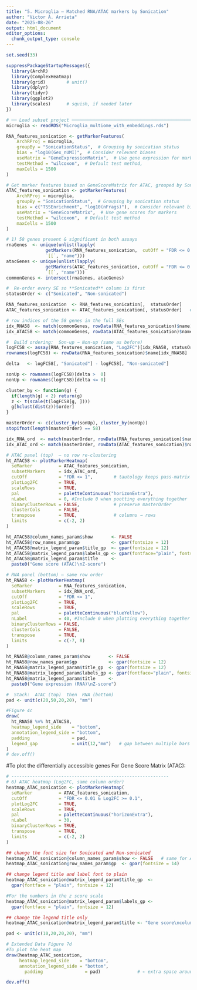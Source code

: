 ```yaml
---
title: "5. Microglia — Matched RNA/ATAC markers by Sonication"
author: "Victor A. Arrieta"
date: "2025-08-26"
output: html_document
editor_options: 
  chunk_output_type: console
---
```


```r
set.seed(33)

suppressPackageStartupMessages({
  library(ArchR)
  library(ComplexHeatmap)
  library(grid)        # unit()
  library(dplyr)
  library(tidyr)
  library(ggplot2)
  library(scales)      # squish, if needed later
})
```

```r
# ── Load subset project ──────────────────────────────────────────────────────
microglia <- readRDS("Microglia_multiome_with_embeddings.rds")

RNA_features_sonication <- getMarkerFeatures(
    ArchRProj = microglia,
    groupBy = "SonicationStatus",  # Grouping by sonication status
    bias = "log10(Gex_nUMI)",  # Consider relevant biases
    useMatrix = "GeneExpressionMatrix",  # Use gene expression for markers
    testMethod = "wilcoxon",  # Default test method,
    maxCells = 1500
)

# Get marker features based on GeneScoreMatrix for ATAC, grouped by SonicationStatus
ATAC_features_sonication <- getMarkerFeatures(
    ArchRProj = microglia,
    groupBy = "SonicationStatus",  # Grouping by sonication status
    bias = c("TSSEnrichment", "log10(nFrags)"),  # Consider relevant biases
    useMatrix = "GeneScoreMatrix",  # Use gene scores for markers
    testMethod = "wilcoxon",  # Default test method
    maxCells = 1500
)
```

```r
# 1) 58 genes present & significant in both assays
rnaGenes  <- unique(unlist(lapply(
               getMarkers(RNA_features_sonication,  cutOff = "FDR <= 0.01 & Log2FC >= 0.1"),
               `[[`, "name"))) 
atacGenes <- unique(unlist(lapply(
               getMarkers(ATAC_features_sonication, cutOff = "FDR <= 0.01 & Log2FC >= 0.1"),
               `[[`, "name"))) 
commonGenes <- intersect(rnaGenes, atacGenes)         

#  Re-order every SE so **Sonicated** column is first
statusOrder <- c("Sonicated", "Non-sonicated")        

RNA_features_sonication  <- RNA_features_sonication[,  statusOrder]
ATAC_features_sonication <- ATAC_features_sonication[, statusOrder]   # <-- ❷

# row indices of the 58 genes in the full SEs
idx_RNA58  <- match(commonGenes, rowData(RNA_features_sonication)$name)
idx_ATAC58 <- match(commonGenes, rowData(ATAC_features_sonication)$name)

#  Build ordering:  Son-up → Non-up (same as before)
logFC58 <- assay(RNA_features_sonication, "Log2FC")[idx_RNA58, statusOrder]
rownames(logFC58) <- rowData(RNA_features_sonication)$name[idx_RNA58]

delta   <- logFC58[, "Sonicated"] - logFC58[, "Non-sonicated"]

sonUp <- rownames(logFC58)[delta >  0]
nonUp <- rownames(logFC58)[delta <= 0]

cluster_by <- function(g) {
  if(length(g) < 2) return(g)
  z <- t(scale(t(logFC58[g, ])))
  g[hclust(dist(z))$order]
}

masterOrder <- c(cluster_by(sonUp), cluster_by(nonUp))
stopifnot(length(masterOrder) == 58)

idx_RNA_ord  <- match(masterOrder, rowData(RNA_features_sonication)$name)
idx_ATAC_ord <- match(masterOrder, rowData(ATAC_features_sonication)$name)

# ATAC panel (top)  – no row re-clustering
ht_ATAC58 <- plotMarkerHeatmap(
  seMarker          = ATAC_features_sonication,
  subsetMarkers     = idx_ATAC_ord,
  cutOff            = "FDR <= 1",        # tautology keeps pass-matrix 2-D
  plotLog2FC        = TRUE,
  scaleRows         = TRUE,
  pal               = paletteContinuous("horizonExtra"),
  nLabel            = 0, #Include 0 when pootting everything together
  binaryClusterRows = FALSE,             # preserve masterOrder
  clusterCols       = FALSE,
  transpose         = TRUE,              # columns → rows
  limits            = c(-2, 2)
)

ht_ATAC58@column_names_param$show       <- FALSE
ht_ATAC58@row_names_param$gp            <- gpar(fontsize = 12)
ht_ATAC58@matrix_legend_param$title_gp  <- gpar(fontsize = 12)
ht_ATAC58@matrix_legend_param$labels_gp <- gpar(fontface="plain", fontsize=12)
ht_ATAC58@matrix_legend_param$title     <- 
  paste0("Gene score (ATAC)\nZ-score")

# RNA panel (bottom) – same row order
ht_RNA58 <- plotMarkerHeatmap(
  seMarker          = RNA_features_sonication,
  subsetMarkers     = idx_RNA_ord,
  cutOff            = "FDR <= 1",
  plotLog2FC        = TRUE,
  scaleRows         = TRUE,
  pal               = paletteContinuous("blueYellow"),
  nLabel            = 40, #Include 0 when plotting everything together
  binaryClusterRows = FALSE,
  clusterCols       = FALSE,
  transpose         = TRUE,
  limits            = c(-7, 8)
)

ht_RNA58@column_names_param$show       <- FALSE
ht_RNA58@row_names_param$gp            <- gpar(fontsize = 12)
ht_RNA58@matrix_legend_param$title_gp  <- gpar(fontsize = 12)
ht_RNA58@matrix_legend_param$labels_gp <- gpar(fontface="plain", fontsize=12)
ht_RNA58@matrix_legend_param$title     <- 
  paste0("Gene expression (RNA)\nZ-score")

#  Stack:  ATAC (top)  then  RNA (bottom)
pad <- unit(c(20,50,20,20), "mm")

#Figure 4c
draw(
  ht_RNA58 %v% ht_ATAC58,
  heatmap_legend_side    = "bottom",
  annotation_legend_side = "bottom",
  padding                = pad,
  legend_gap             = unit(12,"mm")   # gap between multiple bars
)
# dev.off()

```


#To plot the differentially accessible genes
For Gene Score Matrix (ATAC):
```r
# ------------------------------------------------------------
# 6) ATAC heatmap (Log2FC, same column order)
heatmap_ATAC_sonication <- plotMarkerHeatmap(
  seMarker          = ATAC_features_sonication,
  cutOff            = "FDR <= 0.01 & Log2FC >= 0.1",
  plotLog2FC        = TRUE,
  scaleRows         = TRUE,
  pal               = paletteContinuous("horizonExtra"),
  nLabel            = 30,
  binaryClusterRows = TRUE,
  transpose         = TRUE,
  limits            = c(-2, 2)
)

## change the font size for Sonicated and Non-sonicated
heatmap_ATAC_sonication@column_names_param$show <- FALSE   # same for ATAC
heatmap_ATAC_sonication@row_names_param$gp  <- gpar(fontsize = 14)

## change legend title and label font to plain
heatmap_ATAC_sonication@matrix_legend_param$title_gp  <- 
  gpar(fontface = "plain", fontsize = 12)

#For the numbers in the z score scale
heatmap_ATAC_sonication@matrix_legend_param$labels_gp <- 
  gpar(fontface = "plain", fontsize = 12)

## change the legend title only
heatmap_ATAC_sonication@matrix_legend_param$title <- "Gene score\ncolumn Z-score\n424 features"

pad <- unit(c(10,20,20,20), "mm")

# Extended Data Figure 7d
#To plot the heat map
draw(heatmap_ATAC_sonication,
     heatmap_legend_side    = "bottom",
     annotation_legend_side = "bottom",
       padding                = pad)              # ← extra space around the plot

dev.off()
```
